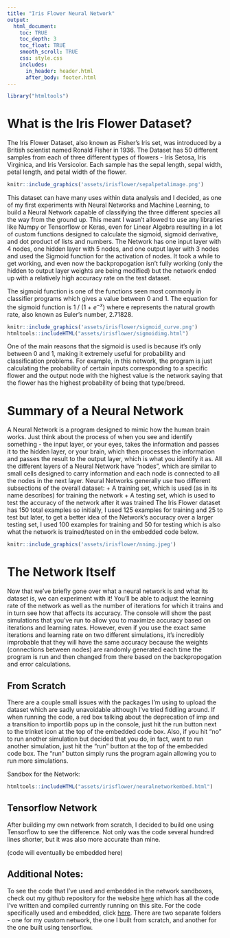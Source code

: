 ```yaml
---
title: "Iris Flower Neural Network"
output: 
  html_document:
    toc: TRUE
    toc_depth: 3
    toc_float: TRUE
    smooth_scroll: TRUE
    css: style.css
    includes: 
      in_header: header.html
      after_body: footer.html
---
```


```r
library("htmltools")
```
# What is the Iris Flower Dataset?

The Iris Flower Dataset, also known as Fisher's Iris set, was introduced by a British scientist named Ronald Fisher in 1936. The Dataset has 50 different samples from each of three different types of flowers - Iris Setosa, Iris Virginica, and Iris Versicolor. Each sample has the sepal length, sepal width, petal length, and petal width of the flower. 

```r
knitr::include_graphics('assets/irisflower/sepalpetalimage.png')
```

This dataset can have many uses within data analysis and I decided, as one of my first experiments with Neural Networks and Machine Learning, to build a Neural Network capable of classifying the three different species all the way from the ground up. This meant I wasn't allowed to use any libraries like Numpy or Tensorflow or Keras, even for Linear Algebra resulting in a lot of custom functions designed to calculate the sigmoid, sigmoid derivative, and dot product of lists and numbers. The Network has one input layer with 4 nodes, one hidden layer with 5 nodes, and one output layer with 3 nodes and used the Sigmoid function for the activation of nodes. It took a while to get working, and even now the backpropogation isn't fully working (only the hidden to output layer weights are being modified) but the network ended up with a relatively high accuracy rate on the test dataset. 

The sigmoid function is one of the functions seen most commonly in classifier programs which gives a value between 0 and 1. The equation for the sigmoid function is 1 / (1 + $e^{-x}$) where e represents the natural growth rate, also known as Euler's number, 2.71828.



```r
knitr::include_graphics('assets/irisflower/sigmoid_curve.png')
htmltools::includeHTML("assets/irisflower/sigmoidimg.html")
```



One of the main reasons that the sigmoid is used is because it's only between 0 and 1, making it extremely useful for probability and classification problems. For example, in this network, the program is just calculating the probability of certain inputs corresponding to a specific flower and the output node with the highest value is the network saying that the flower has the highest probability of being that type/breed. 

# Summary of a Neural Network
A Neural Network is a program designed to mimic how the human brain works. Just think about the process of when you see and identify something - the input layer, or your eyes, takes the information and passes it to the hidden layer, or your brain, which then processes the information and passes the result to the output layer, which is what you identify it as. All the different layers of a Neural Network have "nodes", which are similar to small cells designed to carry information and each node is connected to all the nodes in the next layer. 
Neural Networks generally use two different subsections of the overall dataset: 
+ A training set, which is used (as in its name describes) for training the network
+ A testing set, which is used to test the accuracy of the network after it was trained
The Iris Flower dataset has 150 total examples so initially, I used 125 examples for training and 25 to test but later, to get a better idea of the Network's accuracy over a larger testing set, I used 100 examples for training and 50 for testing which is also what the network is trained/tested on in the embedded code below. 

```r
knitr::include_graphics('assets/irisflower/nnimg.jpeg')
```

# The Network Itself

Now that we've briefly gone over what a neural network is and what its dataset is, we can experiment with it! You'll be able to adjust the learning rate of the network as well as the number of iterations for which it trains and in turn see how that affects its accuracy.
The console will show the past simulations that you've run to allow you to maximize accuracy based on iterations and learning rates. However, even if you use the exact same iterations and learning rate on two different simulations, it's incredibly improbable that they will have the same accuracy because the weights (connections between nodes) are randomly generated each time the program is run and then changed from there based on the backpropogation and error calculations. 

## From Scratch

There are a couple small issues with the packages I'm using to upload the dataset which are sadly unavoidable although I've tried fiddling around. If when running the code, a red box talking about the deprecation of imp and a transition to importlib pops up in the console, just hit the run button next to the trinket icon at the top of the embedded code box. 
Also, if you hit "no" to run another simulation but decided that you do, in fact, want to run another simulation, just hit the "run" button at the top of the embedded code box. The "run" button simply runs the program again allowing you to run more simulations. 

Sandbox for the Network: 
```r
htmltools::includeHTML("assets/irisflower/neuralnetworkembed.html")
```

## Tensorflow Network

After building my own network from scratch, I decided to build one using Tensorflow to see the difference. Not only was the code several hundred lines shorter, but it was also more accurate than mine. 

(code will eventually be embedded here)

## Additional Notes: 

To see the code that I've used and embedded in the network sandboxes, check out my github repository for the website [here](https://github.com/ThunderingWest4/thunderingwest4.github.io) which has all the code I've written and compiled currently running on this site. For the code specifically used and embedded, click [here](https://github.com/ThunderingWest4/thunderingwest4.github.io/tree/master/Code_for_iris_flower_nn/). There are two separate folders - one for my custom network, the one I built from scratch, and another for the one built using tensorflow. 

